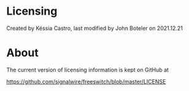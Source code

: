 
# Licensing 

 Created by  Késsia Castro, last modified by  John Boteler on 2021.12.21

# About

The current version of licensing information is kept on GitHub at

<https://github.com/signalwire/freeswitch/blob/master/LICENSE>

  

